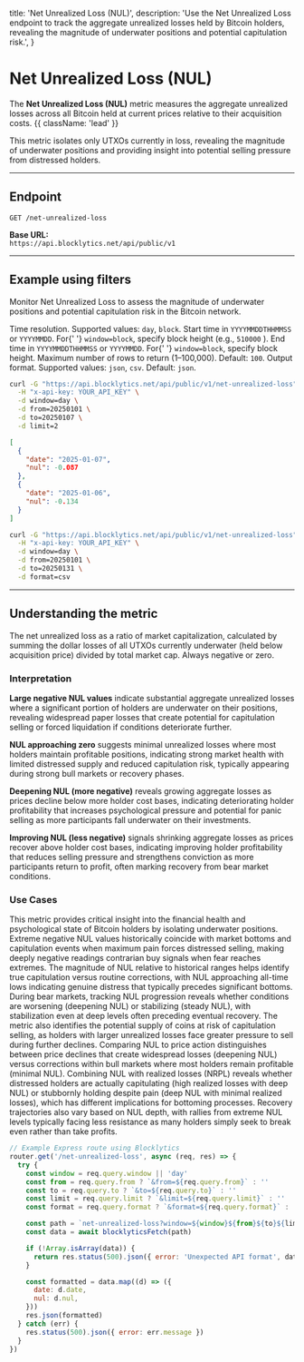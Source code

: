   title: 'Net Unrealized Loss (NUL)',
  description:
    'Use the Net Unrealized Loss endpoint to track the aggregate unrealized losses held by Bitcoin holders, revealing the magnitude of underwater positions and potential capitulation risk.',
}

# Net Unrealized Loss (NUL)

The **Net Unrealized Loss (NUL)** metric measures the aggregate unrealized losses across all Bitcoin held at current prices relative to their acquisition costs. {{ className: 'lead' }}

This metric isolates only UTXOs currently in loss, revealing the magnitude of underwater positions and providing insight into potential selling pressure from distressed holders.

---

## Endpoint

`GET /net-unrealized-loss`

**Base URL:**  
`https://api.blocklytics.net/api/public/v1`

---

## Example using filters

<Row>
  <Col>

Monitor Net Unrealized Loss to assess the magnitude of underwater positions and potential capitulation risk in the Bitcoin network.

<Properties>
  <Property name="window" type="string">
    Time resolution. Supported values: <code>day</code>, <code>block</code>.
  </Property>
  <Property name="from" type="string">
    Start time in <code>YYYYMMDDTHHMMSS</code> or <code>YYYYMMDD</code>. For{' '}
    <code>window=block</code>, specify block height (e.g., <code>510000</code>
    ).
  </Property>
  <Property name="to" type="string">
    End time in <code>YYYYMMDDTHHMMSS</code> or <code>YYYYMMDD</code>. For{' '}
    <code>window=block</code>, specify block height.
  </Property>
  <Property name="limit" type="integer">
    Maximum number of rows to return (1–100,000). Default: <code>100</code>.
  </Property>
  <Property name="format" type="string">
    Output format. Supported values: <code>json</code>, <code>csv</code>.
    Default: <code>json</code>.
  </Property>
</Properties>

  </Col>
  <Col>

```bash {title="Requesting Net Unrealized Loss data"}
curl -G "https://api.blocklytics.net/api/public/v1/net-unrealized-loss" \
  -H "x-api-key: YOUR_API_KEY" \
  -d window=day \
  -d from=20250101 \
  -d to=20250107 \
  -d limit=2
```

```json {title="Sample JSON response"}
[
  {
    "date": "2025-01-07",
    "nul": -0.087
  },
  {
    "date": "2025-01-06",
    "nul": -0.134
  }
]
```

```bash {title="Exporting as CSV"}
curl -G "https://api.blocklytics.net/api/public/v1/net-unrealized-loss" \
  -H "x-api-key: YOUR_API_KEY" \
  -d window=day \
  -d from=20250101 \
  -d to=20250131 \
  -d format=csv
```

  </Col>
</Row>

---

## Understanding the metric

<Row>
  <Col>

<Properties>
  <Property name="nul" type="number">
    The net unrealized loss as a ratio of market capitalization, calculated by
    summing the dollar losses of all UTXOs currently underwater (held below
    acquisition price) divided by total market cap. Always negative or zero.
  </Property>
</Properties>

### Interpretation

**Large negative NUL values** indicate substantial aggregate unrealized losses where a significant portion of holders are underwater on their positions, revealing widespread paper losses that create potential for capitulation selling or forced liquidation if conditions deteriorate further.

**NUL approaching zero** suggests minimal unrealized losses where most holders maintain profitable positions, indicating strong market health with limited distressed supply and reduced capitulation risk, typically appearing during strong bull markets or recovery phases.

**Deepening NUL (more negative)** reveals growing aggregate losses as prices decline below more holder cost bases, indicating deteriorating holder profitability that increases psychological pressure and potential for panic selling as more participants fall underwater on their investments.

**Improving NUL (less negative)** signals shrinking aggregate losses as prices recover above holder cost bases, indicating improving holder profitability that reduces selling pressure and strengthens conviction as more participants return to profit, often marking recovery from bear market conditions.

### Use Cases

This metric provides critical insight into the financial health and psychological state of Bitcoin holders by isolating underwater positions. Extreme negative NUL values historically coincide with market bottoms and capitulation events when maximum pain forces distressed selling, making deeply negative readings contrarian buy signals when fear reaches extremes. The magnitude of NUL relative to historical ranges helps identify true capitulation versus routine corrections, with NUL approaching all-time lows indicating genuine distress that typically precedes significant bottoms. During bear markets, tracking NUL progression reveals whether conditions are worsening (deepening NUL) or stabilizing (steady NUL), with stabilization even at deep levels often preceding eventual recovery. The metric also identifies the potential supply of coins at risk of capitulation selling, as holders with larger unrealized losses face greater pressure to sell during further declines. Comparing NUL to price action distinguishes between price declines that create widespread losses (deepening NUL) versus corrections within bull markets where most holders remain profitable (minimal NUL). Combining NUL with realized losses (NRPL) reveals whether distressed holders are actually capitulating (high realized losses with deep NUL) or stubbornly holding despite pain (deep NUL with minimal realized losses), which has different implications for bottoming processes. Recovery trajectories also vary based on NUL depth, with rallies from extreme NUL levels typically facing less resistance as many holders simply seek to break even rather than take profits.

  </Col>
  <Col>

```js {title="Node.js (Express) example"}
// Example Express route using Blocklytics
router.get('/net-unrealized-loss', async (req, res) => {
  try {
    const window = req.query.window || 'day'
    const from = req.query.from ? `&from=${req.query.from}` : ''
    const to = req.query.to ? `&to=${req.query.to}` : ''
    const limit = req.query.limit ? `&limit=${req.query.limit}` : ''
    const format = req.query.format ? `&format=${req.query.format}` : ''

    const path = `net-unrealized-loss?window=${window}${from}${to}${limit}${format}`
    const data = await blocklyticsFetch(path)

    if (!Array.isArray(data)) {
      return res.status(500).json({ error: 'Unexpected API format', data })
    }

    const formatted = data.map((d) => ({
      date: d.date,
      nul: d.nul,
    }))
    res.json(formatted)
  } catch (err) {
    res.status(500).json({ error: err.message })
  }
})
```

  </Col>
</Row>
